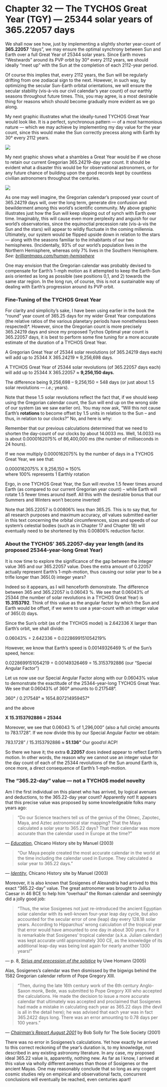 Chapter 32 — The TYCHOS Great Year (TGY) — 25344 solar years of 365.22057 days
==============================================================================

We shall now see how, just by implementing a slightly shorter year-count of **365.22057** “days”, we may ensure the optimal synchrony between Sun and Earth over a full Great Year of 25344 solar years. Since Earth moves “Westwards” around its PVP orbit by 30° every 2112 years, we should ideally “meet up” with the Sun at the completion of each 2112-year period.

Of course this implies that, every 2112 years, the Sun will be regularly drifting from one zodiacal sign to the next. However, in such way, by optimizing the secular Sun-Earth orbital orientations, we will ensure the secular stability (vis-à-vis our civil calendar’s year count) of our earthly seasons throughout future times. This, you may agree, is a most desirable thing for reasons which should become gradually more evident as we go along.

My next graphic illustrates what the ideally-tuned TYCHOS Great Year would look like. It is a perfect, synchronous pattern — of a most harmonious nature — which we may achieve by implementing my day value for the year count, since this would make the Sun correctly precess along with Earth by 30° every 2112 years.

![](https://www.tychos.info/book_imagery/124_TYCHOS_GREAT_YEAR_01.jpg)

My next graphic shows what a shambles a Great Year would be if we chose to retain our current Gregorian 365.24219-day year count. It should be evident what a disaster this would be for observational astronomers, or for any future chance of building upon the good records kept by countless civilian astronomers throughout the centuries.

![](https://www.tychos.info/book_imagery/125_SUNEARTH_GREATYEAR_GREGORIAN_03.jpg)

As one may well imagine, the Gregorian calendar’s proposed year count of 365.24219 days will, over the long term, generate dire confusion and bewilderment among this world’s scientific community. My above graphic illustrates just how the Sun will keep slipping out of synch with Earth over time. Imaginably, this will cause even more perplexity and anguish for our world’s observatories, since the equinoctial precession rate (vis-à-vis the Sun and the stars) will appear to wildly fluctuate in the coming millennia. Ultimately, our system would be flipped upside down in relation to the stars — along with the seasons familiar to the inhabitants of our two hemispheres. (Incidentally, 93% of our world’s population lives in the Northern Hemisphere, whereas only 7% lives in the Southern Hemisphere. _See: [brilliantmaps.com/human-hemisphere](http://brilliantmaps.com/human-hemisphere)_

One may envision that the Gregorian calendar was probably devised to compensate for Earth’s 1-mph motion as it attempted to keep the Earth-Sun axis oriented as long as possible (see positions 0,1, and 2) towards the same star region. In the long run, of course, this is not a sustainable way of dealing with Earth’s progression around its PVP orbit.

### Fine-Tuning of the TYCHOS Great Year

For clarity and simplicity’s sake, I have been using earlier in the book the “round” year count of 365.25 days for my wider Great Year computations (the relative ratios of the various planetary periods have nonetheless been respected)\*. However, since the Gregorian count is more precisely 365.24219 days and since my proposed Tychos Optimal year count is 365.22057 days, it is best to perform some fine tuning for a more accurate estimate of the duration of a TYCHOS Great Year.

A Gregorian Great Year of 25344 solar revolutions (of 365.24219 days each) will add up to 25344 X 365.24219 ≈ 9,256,698 days.

A TYCHOS Great Year of 25344 solar revolutions (of 365.22057 days each) will add up to 25344 X 365.22057 ≈ **9,256,150 days.**

The difference being 9,256,698 – 9,256,150 = 548 days (or just about 1.5 solar revolutions — _i.e.;_ years).

Note that these 1.5 solar revolutions reflect the fact that, if we should keep using the Gregorian calendar count, the Sun will end up on the wrong side of our system (as we saw earlier on). You may now ask, “Will this not cause Earth’s **rotations** to become offset by 1.5 units in relation to the Sun – and thus, in relation to our clocks?” No, and here is why:

Remember that our previous calculations determined that we need to shorten the day-count of our clocks by about 14.0033 ms. Well, 14.0033 ms is about 0.0000162075% of 86,400,000 ms (the number of milliseconds in 24 hours).

If we now multiply 0.0000162075% by the number of days in a TYCHOS Great Year, we see that:

0.0000162075% X 9,256,150 ≈ 150%  
where 100% represents 1 Earthly rotation

Ergo, in one TYCHOS Great Year, the Sun will revolve 1.5 fewer times around Earth (as compared to our current Gregorian year count) – while Earth will rotate 1.5 fewer times around itself. All this with the desirable bonus that our Summers and Winters won’t become inverted!

Note that 365.22057 is 0.00806% less than 365.25. This is to say that, for all research purposes and maximum accuracy, _all_ values submitted earlier in this text concerning the orbital circumferences, sizes and speeds of our system’s celestial bodies (such as in Chapter 17 and Chapter 18) will eventually need to be shortened by this 0.00806% reduction factor.

### About the TYCHOS’ 365.22057-day year length (and its proposed 25344-year-long Great Year)

It is now time to explore the significance of the gap between the integer value 365 and our 365.22057 value. Does the extra amount of 0.22057 actually represent Earth’s 1-mph-motion, thus causing our solar year to be a trifle longer than 365(.0) integer years?

Indeed so it appears, as I will henceforth demonstrate. The difference between 365 and 365.22057 is 0.06043 %. We see that 0.06043% of 25344 (the number of solar revolutions in a TYCHOS Great Year) is **15.3153792**. Think of this value as the angular factor by which the Sun and Earth would be offset, if we were to use a year-count with an integer value of 365(.0) days.

Since the Sun’s orbit (as of the TYCHOS model) is 2.642336 X larger than Earth’s orbit, we shall divide:

0.06043% ÷ 2.642336 = 0.0228699151054219%

However, we know that Earth’s speed is 0.00149326469 % of the Sun’s speed, hence:

0.0228699151054219 ÷ 0.00149326469 = 15.3153792886 (our “Special Angular Factor”)

Let us now use our Special Angular Factor along with our 0.06043% value to demonstrate the exactitude of the 25344-year-long TYCHOS Great Year. We see that 0.06043% of 360° amounts to 0.217548°.

360° / 0.217548° ≈ 1654.807214959457°

and the above

**X 15.3153792886 = 25344**

Moreover, we see that 0.06043 % of 1,296,000” (also a full circle) amounts to 783.1728”. If we now divide this by our Special Angular Factor we obtain:

783.1728” / 15.3153792886 ≈ **51.136”** Our good’ol ACP!

So there we have it; the extra **0.22057** does indeed appear to reflect Earth’s motion. In other words, the reason why we cannot use an integer value for the day count of each of the 25344 revolutions of the Sun around Earth is, once more, a direct consequence of Earth’s 1-mph-motion.

### The “365.22-day” value — not a TYCHOS model novelty

Am I the first individual on this planet who has arrived, by logical avenues and deductions, to the 365.22-day year count? Apparently not! It appears that this precise value was proposed by some knowledgeable folks many years ago:

> “Do our Science teachers tell us of the genius of the Olmec, Zapotec, Maya, and Aztec astronomical star mapping? That the Maya calculated a solar year to 365.22 days? That their calendar was more accurate than the calendar used in Europe at the time?”

— _[Education](https://www.tychos.info/citation/146C_Chicano-history.htm)_, Chicano History site by Manuel (2003)

> “Our Maya people created the most accurate calendar in the world at the time including the calendar used in Europe. They calculated a solar year to 365.22 days.”

— _[Identity](https://www.tychos.info/citation/146C_Chicano-identity.htm)_, Chicano History site by Manuel (2003)

Moreover, it is also known that Sosigenes of Alexandria had arrived to this exact “365.22-day” value. The great astronomer was brought to Julius Caesar in 46 BCE to help him “overhaul” the Roman calendar and seemingly did a jolly good job:

> “Thus, the wise Sosigenes not just re-introduced the ancient Egyptian solar calendar with its well-known four-year leap day cycle, but also accounted for the secular error of one (leap) day every 128.18 solar years. According to Hipparchus’ wrong calculation of the tropical year that error would have amounted to one day in about 300 years. For it is remarkable that Sosigenes’ tropical calendar (a.k.a. Julian calendar) was kept accurate until approximately 300 CE, as the knowledge of its additional leap-day was being lost again for nearly another 1300 years!”

— p. 8, _[Sirius and precession of the solstice](https://www.tychos.info/citation/146D_Sirius-Precession-of-Solstice.pdf)_ by Uwe Homann (2005)

Alas, Sosigenes’s calendar was then dismissed by the bigwigs behind the 1582 Gregorian calendar reform of Pope Gregory XIII.

> “Then, during the late 16th century work of the 6th century Anglo-Saxon monk, Bede, was submitted to Pope Gregory XIII who accepted the calculations. He made the decision to issue a more accurate calendar that ultimately was accepted and proclaimed that Sosigenes had made a mistake in calculating each year as 365.22 days (the devil is all in the detail here); he was advised that each year was in fact 365.2422 days long. There was an error amounting to 0.78 days per 100 years.”

— _[Chairman’s Report August 2001](https://www.tychos.info/citation/146E_Solly-Longest-Day.htm)_ by Bob Solly for The Sole Society (2001)

There was no error in Sosigenes’s calculations. Yet how exactly he arrived to this correct reckoning of the year’s duration is, to my knowledge, not described in any existing astronomy literature. In any case, my proposed ideal 365.22 value is, apparently, nothing new. As far as I know, I arrived at this value via wholly different avenues than those of Sosigenes or the ancient Mayas. One may reasonably conclude that so long as any cogent cosmic studies rely on empirical and observational facts, concurrent conclusions will eventually be reached, even centuries apart!